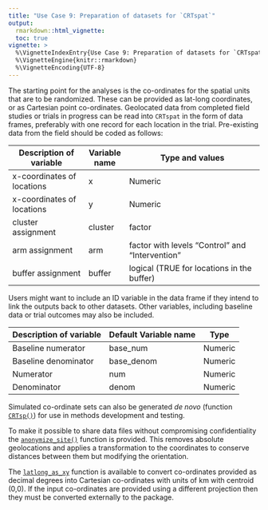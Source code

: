 ```yaml
---
title: "Use Case 9: Preparation of datasets for `CRTspat`"
output:
  rmarkdown::html_vignette:
  toc: true
vignette: >
  %\VignetteIndexEntry{Use Case 9: Preparation of datasets for `CRTspat`}
  %\VignetteEngine{knitr::rmarkdown}
  %\VignetteEncoding{UTF-8}
---
```

<!--To build the vignette
# since the vignette takes a long time to run, it is not run with every build
# as suggested here https://ropensci.org/blog/2019/12/08/precompute-vignettes/
# to Knit this vignette without this time consuming step being part of the default build
knitr::knit("vignettes/Usecase7.Rmd.orig", output = "vignettes/Usecase7.Rmd")
rmarkdown.html_vignette.check_title = FALSE
devtools::install(build_vignettes = TRUE)
-->

The starting point for the analyses is the co-ordinates for the spatial units that are to be randomized. These can be provided as lat-long coordinates, or as Cartesian point co-ordinates. Geolocated data from completed field studies or trials in progress can be read into `CRTspat` in the form of data frames, preferably with one record for each location in the trial. Pre-existing data from the field should be
coded as follows:

| Description of variable    | Variable name | Type and values                                            |
|----------------------------|---------------|-------------------------------------------------|
| x-coordinates of locations | x             | Numeric                                         |
| x-coordinates of locations | y             | Numeric                                         |
| cluster assignment         | cluster       | factor                                          |
| arm assignment             | arm           | factor with levels "Control" and "Intervention" |
| buffer assignment          | buffer        | logical (TRUE for locations in the buffer)      |

Users might want to include an ID variable in the data frame if they intend to link the outputs back to other
datasets. Other variables, including baseline data or trial outcomes may also be included.

| Description of variable    | Default Variable name | Type        |
|----------------------------|---------------|-------------|
| Baseline numerator | base_num             | Numeric      |
| Baseline denominator | base_denom             | Numeric  |
| Numerator | num             | Numeric                    |
| Denominator | denom             | Numeric                |

Simulated co-ordinate sets can also be generated *de novo* (function [`CRTsp()`](../reference/CRTsp.html)) for use in methods development and testing.

To make it possible to share data files without compromising confidentiality the [`anonymize_site()`](../reference/anonymize_site.html) function is provided. This removes absolute geolocations and applies a transformation to the coordinates to conserve distances between them but modifying the orientation.

The [`latlong_as_xy`](../reference/latlong_as_xy.html) function is available to convert co-ordinates provided as decimal degrees into Cartesian co-ordinates with units of km with centroid (0,0). If the input co-ordinates are provided using a different projection then they must be converted externally to the package.

